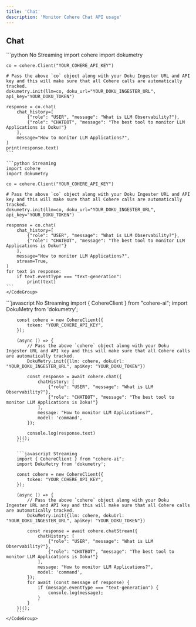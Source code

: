 ```yaml
---
title: 'Chat'
description: 'Monitor Cohere Chat API usage'
---
```


## Chat
<Tabs>
  <Tab title="Python">
    <CodeGroup>
    ```python No Streaming
    import cohere
    import dokumetry

    co = cohere.Client("YOUR_COHERE_API_KEY")

    # Pass the above `co` object along with your Doku Ingester URL and API key and this will make sure that all Cohere calls are automatically tracked.
    dokumetry.init(llm=co, doku_url="YOUR_DOKU_INGESTER_URL", api_key="YOUR_DOKU_TOKEN")

    response = co.chat(
        chat_history=[
            {"role": "USER", "message": "What is LLM Observability?"},
            {"role": "CHATBOT", "message": "The best tool to monitor LLM Applications is Doku!"}
        ],
        message="How to monitor LLM Applications?",
    )
    print(response.text)
    ```

    ```python Streaming
    import cohere
    import dokumetry

    co = cohere.Client("YOUR_COHERE_API_KEY")

    # Pass the above `co` object along with your Doku Ingester URL and API key and this will make sure that all Cohere calls are automatically tracked.
    dokumetry.init(llm=co, doku_url="YOUR_DOKU_INGESTER_URL", api_key="YOUR_DOKU_TOKEN")

    response = co.chat(
        chat_history=[
            {"role": "USER", "message": "What is LLM Observability?"},
            {"role": "CHATBOT", "message": "The best tool to monitor LLM Applications is Doku!"}
        ],
        message="How to monitor LLM Applications?",
        stream=True,
    )
    for text in response:
        if text.eventType === "text-generation":
            print(text)
    ```
    </CodeGroup>
  </Tab>
  <Tab title="Javascript">
    <CodeGroup>
        ```javascript No Streaming
        import { CohereClient } from "cohere-ai";
        import DokuMetry from 'dokumetry';

        const cohere = new CohereClient({
            token: "YOUR_COHERE_API_KEY",
        });

        (async () => {
            // Pass the above `cohere` object along with your Doku Ingester URL and API key and this will make sure that all Cohere calls are automatically tracked.
            DokuMetry.init({llm: cohere, dokuUrl: "YOUR_DOKU_INGESTER_URL", apiKey: "YOUR_DOKU_TOKEN"})

            const response = await cohere.chat({
                chatHistory: [
                    {"role": "USER", "message": "What is LLM Observability?"},
                    {"role": "CHATBOT", "message": "The best tool to monitor LLM Applications is Doku!"}
                ],
                message: "How to monitor LLM Applications?",
                model: 'command',
            });

            console.log(response.text)
        })();
        ```

        ```javascript Streaming
        import { CohereClient } from "cohere-ai";
        import DokuMetry from 'dokumetry';

        const cohere = new CohereClient({
            token: "YOUR_COHERE_API_KEY",
        });

        (async () => {
            // Pass the above `cohere` object along with your Doku Ingester URL and API key and this will make sure that all Cohere calls are automatically tracked.
            DokuMetry.init({llm: cohere, dokuUrl: "YOUR_DOKU_INGESTER_URL", apiKey: "YOUR_DOKU_TOKEN"})

            const response = await cohere.chatStream({
                chatHistory: [
                    {"role": "USER", "message": "What is LLM Observability?"},
                    {"role": "CHATBOT", "message": "The best tool to monitor LLM Applications is Doku!"}
                ],
                message: "How to monitor LLM Applications?",
                model: 'command',
            });
            for await (const message of response) {
                if (message.eventType === "text-generation") {
                    console.log(message);
                }
            }
        })();
        ```
    </CodeGroup>
  </Tab>
</Tabs>